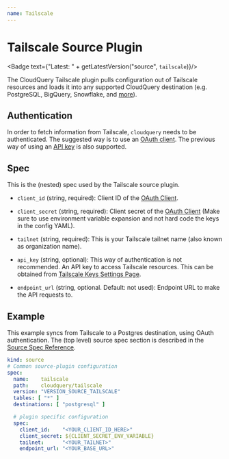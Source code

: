 ```yaml
---
name: Tailscale
---
```

# Tailscale Source Plugin


<Badge text={"Latest: " + getLatestVersion("source", `tailscale`)}/>

The CloudQuery Tailscale plugin pulls configuration out of Tailscale resources and loads it into any supported CloudQuery destination (e.g. PostgreSQL, BigQuery, Snowflake, and [more](/docs/plugins/destinations/overview)).

## Authentication

In order to fetch information from Tailscale, `cloudquery` needs to be authenticated.
The suggested way is to use an [OAuth client](https://tailscale.com/kb/1215/oauth-clients/). The previous way of
using an [API key](https://login.tailscale.com/admin/settings/keys) is also supported.


## Spec

This is the (nested) spec used by the Tailscale source plugin.

- `client_id` (string, required):
  Client ID of the [OAuth Client](https://tailscale.com/kb/1215/oauth-clients/).

- `client_secret` (string, required):
  Client secret of the [OAuth Client](https://tailscale.com/kb/1215/oauth-clients/) (Make sure to use environment variable
  expansion and not hard code the keys in the config YAML).

- `tailnet`  (string, required):
  This is your Tailscale tailnet name (also known as organization name).

- `api_key` (string, optional):
  This way of authentication is not recommended. An API key to access Tailscale resources.
  This can be obtained from [Tailscale Keys Settings Page](https://login.tailscale.com/admin/settings/keys).

- `endpoint_url` (string, optional. Default: not used):
  Endpoint URL to make the API requests to.

## Example

This example syncs from Tailscale to a Postgres destination, using OAuth authentication.
The (top level) source spec section is described in the [Source Spec Reference](/docs/reference/source-spec).

```yaml copy
kind: source
# Common source-plugin configuration
spec:
  name:    tailscale
  path:    cloudquery/tailscale
  version: "VERSION_SOURCE_TAILSCALE"
  tables: [ "*" ]
  destinations: [ "postgresql" ]

  # plugin specific configuration
  spec:
    client_id:    "<YOUR_CLIENT_ID_HERE>"
    client_secret: ${CLIENT_SECRET_ENV_VARIABLE}
    tailnet:      "<YOUR_TAILNET>"
    endpoint_url: "<YOUR_BASE_URL>"
```
